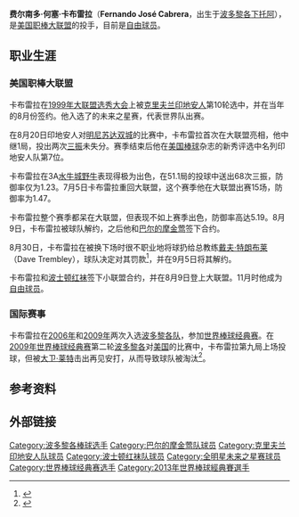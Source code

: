 {{Infobox MLB player
| name        = 费尔南多·卡布雷拉<br />Fernando Cabrera
| image       =Fernando_Cabrera_in_motion.jpg
| width       = 280
| caption     = {{MLBy|2007年}}5月6日效力于[[克里夫兰印地安人|克里夫兰印地安人]]的卡布雷拉
| team        = 自由球员
| number      = 53
| position    = 中继投手
| birthdate   = {{birth date and age|1981|11|16}}
| birthplace  = {{city-state|下托阿|波多黎各}}
| bats        = 右
| throws      = 右
| debutdate   = 8月20日
| debutyear   = 2004年
| debutteam   = 克里夫兰印地安人
| statyear    = 2009年10月4日
| stat1label  = [[胜投|胜－败]]
| stat1value  = 8－7
| stat2label  = [[防御率|防御率]]
| stat2value  = 5.12
| stat3label  = [[三振|三振]]
| stat3value  = 193
| teams       = <nowiki></nowiki>
*[[克里夫兰印地安人|克里夫兰印地安人]] （{{MLBy|2004年}}－{{MLBy|2007年}}）
*[[巴尔的摩金莺|巴尔的摩金莺]] （{{MLBy|2007年}}－{{MLBy|2008年}}）
*[[波士顿红袜|波士顿红袜]] （{{MLBy|2009年}}）
}}

'''费尔南多·何塞·卡布雷拉'''（'''Fernando José Cabrera'''，{{bd|1981年|11月16日|||Cabrera, Fernando}}出生于[[波多黎各|波多黎各]][[下托阿|下托阿]]），是[[美国职棒大联盟|美国职棒大联盟]]的投手，目前是[[自由球员|自由球员]]。

==职业生涯==
===美国职棒大联盟===
卡布雷拉在[[1999年美国职棒大联盟选秀|1999年大联盟选秀大会]]上被[[克里夫兰印地安人|克里夫兰印地安人]]第10轮选中，并在当年的8月份签约。他入选了{{MLBy|2005年}}的未来之星赛，代表世界队出赛。

在{{MLBy|2004年}}8月20日印地安人对[[明尼苏达双城|明尼苏达双城]]的比赛中，卡布雷拉首次在大联盟亮相，他中继1局，投出两次[[三振|三振]]未失分。赛季结束后他在[[美国棒球|美国棒球]]杂志的新秀评选中名列印地安人队第7位。

{{MLBy|2005年}}卡布雷拉在3A[[水牛城野牛|水牛城野牛]]表现得极为出色，在51.1局的投球中送出68次三振，防御率仅为1.23。7月5日卡布雷拉重回大联盟，这个赛季他在大联盟出赛15场，防御率为1.47。

{{MLBy|2006年}}卡布雷拉整个赛季都呆在大联盟，但表现不如上赛季出色，防御率高达5.19。{{MLBy|2007年}}8月9日，卡布雷拉被球队解约，之后他和[[巴尔的摩金莺|巴尔的摩金莺]]签下合约。

{{MLBy|2008年}}8月30日，卡布雷拉在被换下场时很不职业地将球扔给总教练[[戴夫·特朗布莱|戴夫·特朗布莱]]（Dave Trembley），球队决定对其罚款<ref>{{cite web | url = http://mlb.mlb.com/news/article.jsp?ymd=20080830&content_id=3390938&vkey=news_bos&fext=.jsp&c_id=bos | title = Cabrera fined by O's skipper Trembley | author = Spencer Fordin | publisher = MLB.com | date = 2008-08-30 | accessdate = 2009-10-09}}</ref>，并在9月5日将其解约。

{{MLBy|2009年}}卡布雷拉和[[波士顿红袜|波士顿红袜]]签下小联盟合约，并在8月9日登上大联盟。11月时他成为[[自由球员|自由球员]]。

===国际赛事===
卡布雷拉在[[2006年世界棒球经典赛|2006年]]和[[2009年世界棒球经典赛|2009年]]两次入选[[波多黎各棒球代表队|波多黎各队]]，参加[[世界棒球经典赛|世界棒球经典赛]]。在[[2009年世界棒球经典赛|2009年世界棒球经典赛]]第二轮[[波多黎各棒球代表队|波多黎各]]对[[美国棒球代表队|美国]]的比赛中，卡布雷拉第九局上场投球，但被[[大卫·莱特|大卫·莱特]]击出再见安打，从而导致球队被淘汰<ref>{{cite web | url = http://mlb.mlb.com/news/article.jsp?ymd=20090317&content_id=4007238&vkey=news_bos&fext=.jsp&c_id=bos | title = P.R. eliminated by US in heartbreaker | date = 2009-03-18 | accessdate = 2009-10-09 | publisher = MLB.com | author = Matthew Leach}}</ref>。

==参考资料==
{{reflist}}

==外部链接==
{{baseballstats |mlb=425507 |espn=6067 |br=c/cabrefe01 |fangraphs=2105 |cube=C/fernando-cabrera}}

{{2013年世界棒球經典賽波多黎各隊選手列表}}

{{DEFAULTSORT:Cabrera, Fernando}}
[[Category:波多黎各棒球选手|Category:波多黎各棒球选手]]
[[Category:巴尔的摩金莺队球员|Category:巴尔的摩金莺队球员]]
[[Category:克里夫兰印地安人队球员|Category:克里夫兰印地安人队球员]]
[[Category:波士顿红袜队球员|Category:波士顿红袜队球员]]
[[Category:全明星未来之星赛球员|Category:全明星未来之星赛球员]]
[[Category:世界棒球经典赛选手|Category:世界棒球经典赛选手]]
[[Category:2013年世界棒球經典賽選手|Category:2013年世界棒球經典賽選手]]